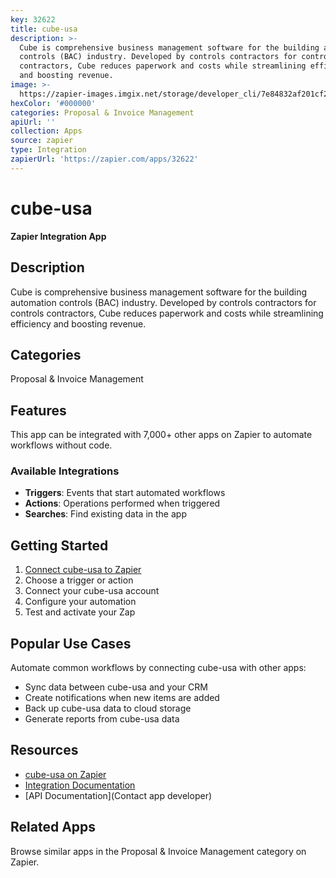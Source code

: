 ```yaml
---
key: 32622
title: cube-usa
description: >-
  Cube is comprehensive business management software for the building automation
  controls (BAC) industry. Developed by controls contractors for controls
  contractors, Cube reduces paperwork and costs while streamlining efficiency
  and boosting revenue.
image: >-
  https://zapier-images.imgix.net/storage/developer_cli/7e84832af201cf2f8a919cfad42373bf.png?auto=format%2Ccompress&ixlib=python-3.0.0&q=50
hexColor: '#000000'
categories: Proposal & Invoice Management
apiUrl: ''
collection: Apps
source: zapier
type: Integration
zapierUrl: 'https://zapier.com/apps/32622'
---
```

# cube-usa

**Zapier Integration App**

## Description

Cube is comprehensive business management software for the building automation controls (BAC) industry. Developed by controls contractors for controls contractors, Cube reduces paperwork and costs while streamlining efficiency and boosting revenue.

## Categories

Proposal & Invoice Management

## Features

This app can be integrated with 7,000+ other apps on Zapier to automate workflows without code.

### Available Integrations

- **Triggers**: Events that start automated workflows
- **Actions**: Operations performed when triggered
- **Searches**: Find existing data in the app

## Getting Started

1. [Connect cube-usa to Zapier](https://zapier.com/apps/32622)
2. Choose a trigger or action
3. Connect your cube-usa account
4. Configure your automation
5. Test and activate your Zap

## Popular Use Cases

Automate common workflows by connecting cube-usa with other apps:

- Sync data between cube-usa and your CRM
- Create notifications when new items are added
- Back up cube-usa data to cloud storage
- Generate reports from cube-usa data

## Resources

- [cube-usa on Zapier](https://zapier.com/apps/32622)
- [Integration Documentation](https://zapier.com/apps/32622/integrations)
- [API Documentation](Contact app developer)

## Related Apps

Browse similar apps in the Proposal & Invoice Management category on Zapier.
